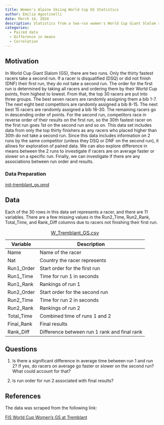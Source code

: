 ```yaml
---
title: Women's Alpine Skiing World Cup GS Statistics
author: Emilia Agostinelli
date: March 14, 2024
description: Statistics from a two-run women's World Cup Giant Slalom race at Mont-Tremblant
categories:
  - Paired data
  - Difference in means
  - Correlation
---
```


## Motivation

In World Cup Giant Slalom (GS), there are two runs. Only the thirty fastest racers take a second run. If a racer is disqualified (DSQ) or did not finish (DNF) their first run, they do not take a second run. The order for the first run is determined by taking all racers and ordering them by their World Cup points, from highest to lowest. From that, the top 30 racers are put into three groups. The best seven racers are randomly assigning them a bib 1-7. The next eight best competitors are randomly assigned a bib 8-15. The next best 15 racers are randomly assigned a bib 16-30. The remaining racers go in descending order of points. For the second run, competitors race in reverse order of their results on the first run, so the 30th fastest racer on the first run goes 1st on the second run and so on. This data set includes data from only the top thirty finishers as any racers who placed higher than 30th do not take a second run. Since this data includes information on 2 runs by the same competitor (unless they DSQ or DNF on the second run), it allows for exploration of paired data. We can also explore difference in means between the 2 runs to investigate if racers are on average faster or slower on a specific run. Finally, we can investigate if there are any associations between run order and results.

### Data Preparation

[init-tremblant_gs.qmd](../_prep/Tremblant_GS/init-tremblant_gs.qmd)

## Data

Each of the 30 rows in this data set represents a racer, and there are 11 variables. There are a few missing values in the Run2_Time, Run2_Rank, Total_Time, and Rank_Diff columns due to racers not finishing their first run.

| Variable   | Description                                  |
|------------|----------------------------------------------|
| Name       | Name of the racer                            |
| Nat        | Country the racer represents                 |
| Run1_Order | Start order for the first run                |
| Run1_Time  | Time for run 1 in seconds                    |
| Run1_Rank  | Rankings of run 1                            |
| Run2_Order | Start order for the second run               |
| Run2_Time  | Time for run 2 in seconds                    |
| Run2_Rank  | Rankings of run 2                            |
| Total_Time | Combined time of runs 1 and 2                |
| Final_Rank | Final results                                |
| Rank_Diff  | Difference between run 1 rank and final rank |

: [W_Tremblant_GS.csv](../data/W_Tremblant_GS.csv)

## Questions

1.  Is there a significant difference in average time between run 1 and run 2? If yes, do racers on average go faster or slower on the second run? What could account for that?

2.  Is run order for run 2 associated with final results?

## References

The data was scraped from the following link:

[FIS World Cup Women's GS at Tremblant](https://live.fis-ski.com/lv-al5009.htm#/follow "FIS World Cup Women's GS at Tremblant")
